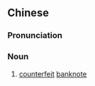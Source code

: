 {{also|僞鈔|伪钞}}
==Chinese==
{{zh-forms|s=伪钞|t2=僞鈔}}

===Pronunciation===
{{zh-pron
|m=偽chāo
|c=ngai6 caau1
|h=pfs=ngúi-chhêu
|cat=n
}}

===Noun===
{{zh-noun}}

# [[counterfeit]] [[banknote]]